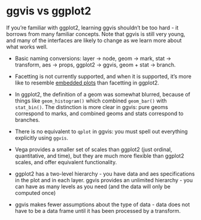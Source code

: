 <!--
%\VignetteEngine{knitr}
%\VignetteIndexEntry{ggvis vs ggplot2}
-->

# ggvis vs ggplot2

If you're familiar with ggplot2, learning ggvis shouldn't be too hard - it 
borrows from many familiar concepts.  Note that ggvis is still very young,
and many of the interfaces are likely to change as we learn more about what
works well.

* Basic naming conversions: layer -> node, geom -> mark, stat -> transform, 
aes -> props, ggplot2 -> ggvis, geom + stat -> branch.

* Facetting is not currently supported, and when it is supported, it's more
  like to resemble [embedded plots](http://vita.had.co.nz/papers/embedded-plots.html)
  than facetting in ggplot2.

* In ggplot2, the definition of a geom was somewhat blurred, because of things
  like `geom_histogram()` which combined `geom_bar()` with `stat_bin()`. The
  distinction is more clear in ggvis: pure geoms correspond to marks, and 
  combined geoms and stats correspond to branches.
  
* There is no equivalent to `qplot` in ggvis: you must spell out everything
  explicitly using `ggvis`.

* Vega provides a smaller set of scales than ggplot2 (just ordinal, 
  quantitative, and time), but they are much more flexible than ggplot2 scales,
  and offer equivalent functionality.

* ggplot2 has a two-level hierarchy - you have data and aes specifications in
  the plot and in each layer. ggvis provides an unlimited hierarchy - you can
  have as many levels as you need (and the data will only be computed once)
  
* ggvis makes fewer assumptions about the type of data - data does not have
  to be a data frame until it has been processed by a transform.
  